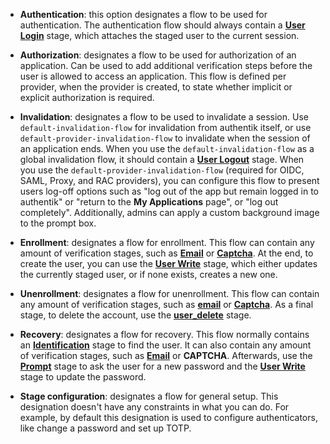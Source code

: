 -   **Authentication**: this option designates a flow to be used for authentication. The authentication flow should always contain a [**User Login**](../../stages/user_login/index.md) stage, which attaches the staged user to the current session.

-   **Authorization**: designates a flow to be used for authorization of an application. Can be used to add additional verification steps before the user is allowed to access an application. This flow is defined per provider, when the provider is created, to state whether implicit or explicit authorization is required.

-   **Invalidation**: designates a flow to be used to invalidate a session. Use `default-invalidation-flow` for invalidation from authentik itself, or use `default-provider-invalidation-flow` to invalidate when the session of an application ends. When you use the `default-invalidation-flow` as a global invalidation flow, it should contain a [**User Logout**](../../stages/user_logout.md) stage. When you use the `default-provider-invalidation-flow` (required for OIDC, SAML, Proxy, and RAC providers), you can configure this flow to present users log-off options such as "log out of the app but remain logged in to authentik" or "return to the **My Applications** page", or "log out completely". Additionally, admins can apply a custom background image to the prompt box.

-   **Enrollment**: designates a flow for enrollment. This flow can contain any amount of verification stages, such as [**Email**](../../stages/email/index.mdx) or [**Captcha**](../stages/captcha/index.md). At the end, to create the user, you can use the [**User Write**](../../stages/user_write.md) stage, which either updates the currently staged user, or if none exists, creates a new one.

-   **Unenrollment**: designates a flow for unenrollment. This flow can contain any amount of verification stages, such as [**email**](../../stages/email/index.mdx) or [**Captcha**](../stages/captcha/index.md). As a final stage, to delete the account, use the [**user_delete**](../../stages/user_delete.md) stage.

-   **Recovery**: designates a flow for recovery. This flow normally contains an [**Identification**](../../stages/identification/index.md) stage to find the user. It can also contain any amount of verification stages, such as [**Email**](../../stages/email/index.mdx) or **CAPTCHA**. Afterwards, use the [**Prompt**](../../stages/prompt/index.md) stage to ask the user for a new password and the [**User Write**](../../stages/user_write.md) stage to update the password.

-   **Stage configuration**: designates a flow for general setup. This designation doesn't have any constraints in what you can do. For example, by default this designation is used to configure authenticators, like change a password and set up TOTP.
